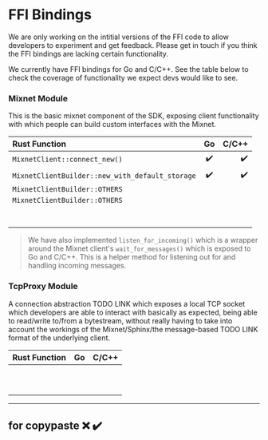 
# FFI Bindings

<Callout type="info" emoji="ℹ️">
  We are only working on the intitial versions of the FFI code to allow developers to experiment and get feedback. Please get in touch if you think the FFI bindings are lacking certain functionality.
</Callout>

We currently have FFI bindings for Go and C/C++. See the table below to check the coverage of functionality we expect devs would like to see.

### Mixnet Module
This is the basic mixnet component of the SDK, exposing client functionality with which people can build custom interfaces with the Mixnet.

| Rust Function                                    | Go   | C/C++ |
| :----------------------------------------------- | :--: | ----: |
| `MixnetClient::connect_new()`                    |  ✔️   |  ✔️  |
| `MixnetClientBuilder::new_with_default_storage`  |  ✔️   |  ✔️  |
| `MixnetClientBuilder::OTHERS`  | | |
| `MixnetClientBuilder::OTHERS`  | | |
| | | |
| | | |
| | | |
| | | |
| | | |
| | | |
| | | |


> We have also implemented `listen_for_incoming()` which is a wrapper around the Mixnet client's `wait_for_messages()` which is exposed to Go and C/C++. This is a helper method for listening out for and handling incoming messages.

### TcpProxy Module
A connection abstraction TODO LINK which exposes a local TCP socket which developers are able to interact with basically as expected, being able to read/write to/from a bytestream, without really having to take into account the workings of the Mixnet/Sphinx/the message-based TODO LINK format of the underlying client.

| Rust Function      | Go   | C/C++ |
| :----------------- | :--: | ----: |
|                    |      |       |
|                    |      |       |
| | | |
| | | |
| | | |
| | | |
| | | |
| | | |
| | | |
| | | |


----------------
for copypaste
  ❌  ✔️
----------------
